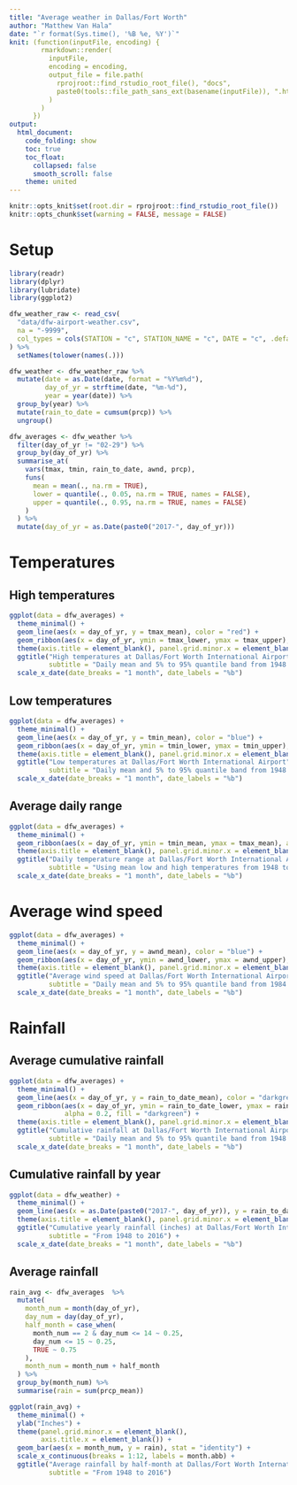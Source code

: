 ```yaml
---
title: "Average weather in Dallas/Fort Worth"
author: "Matthew Van Hala"
date: "`r format(Sys.time(), '%B %e, %Y')`"
knit: (function(inputFile, encoding) { 
        rmarkdown::render(
          inputFile,
          encoding = encoding, 
          output_file = file.path(
            rprojroot::find_rstudio_root_file(), "docs",
            paste0(tools::file_path_sans_ext(basename(inputFile)), ".html")
          )
        )
      })
output:
  html_document:
    code_folding: show
    toc: true
    toc_float:
      collapsed: false
      smooth_scroll: false
    theme: united
---
```


```r
knitr::opts_knit$set(root.dir = rprojroot::find_rstudio_root_file())
knitr::opts_chunk$set(warning = FALSE, message = FALSE)
```

# Setup

```r
library(readr)
library(dplyr)
library(lubridate)
library(ggplot2)
```

```r
dfw_weather_raw <- read_csv(
  "data/dfw-airport-weather.csv", 
  na = "-9999",
  col_types = cols(STATION = "c", STATION_NAME = "c", DATE = "c", .default = "d")
) %>%
  setNames(tolower(names(.)))
```

```r
dfw_weather <- dfw_weather_raw %>%
  mutate(date = as.Date(date, format = "%Y%m%d"),
         day_of_yr = strftime(date, "%m-%d"),
         year = year(date)) %>%
  group_by(year) %>%
  mutate(rain_to_date = cumsum(prcp)) %>%
  ungroup()
```

```r
dfw_averages <- dfw_weather %>%
  filter(day_of_yr != "02-29") %>%
  group_by(day_of_yr) %>%
  summarise_at(
    vars(tmax, tmin, rain_to_date, awnd, prcp),
    funs(
      mean = mean(., na.rm = TRUE),
      lower = quantile(., 0.05, na.rm = TRUE, names = FALSE),
      upper = quantile(., 0.95, na.rm = TRUE, names = FALSE)
    )
  ) %>%
  mutate(day_of_yr = as.Date(paste0("2017-", day_of_yr)))
```

# Temperatures

## High temperatures

```r
ggplot(data = dfw_averages) + 
  theme_minimal() +
  geom_line(aes(x = day_of_yr, y = tmax_mean), color = "red") + 
  geom_ribbon(aes(x = day_of_yr, ymin = tmax_lower, ymax = tmax_upper), alpha = 0.2, fill = "red") +
  theme(axis.title = element_blank(), panel.grid.minor.x = element_blank()) +
  ggtitle("High temperatures at Dallas/Fort Worth International Airport",
          subtitle = "Daily mean and 5% to 95% quantile band from 1948 to 2016") +
  scale_x_date(date_breaks = "1 month", date_labels = "%b")
```

## Low temperatures

```r
ggplot(data = dfw_averages) + 
  theme_minimal() +
  geom_line(aes(x = day_of_yr, y = tmin_mean), color = "blue") + 
  geom_ribbon(aes(x = day_of_yr, ymin = tmin_lower, ymax = tmin_upper), alpha = 0.2, fill = "blue") +
  theme(axis.title = element_blank(), panel.grid.minor.x = element_blank()) +
  ggtitle("Low temperatures at Dallas/Fort Worth International Airport",
          subtitle = "Daily mean and 5% to 95% quantile band from 1948 to 2016") +
  scale_x_date(date_breaks = "1 month", date_labels = "%b")
```

## Average daily range

```r
ggplot(data = dfw_averages) + 
  theme_minimal() +
  geom_ribbon(aes(x = day_of_yr, ymin = tmin_mean, ymax = tmax_mean), alpha = 0.6, fill = "blue") +
  theme(axis.title = element_blank(), panel.grid.minor.x = element_blank()) +
  ggtitle("Daily temperature range at Dallas/Fort Worth International Airport",
          subtitle = "Using mean low and high temperatures from 1948 to 2016") +
  scale_x_date(date_breaks = "1 month", date_labels = "%b")
```

# Average wind speed

```r
ggplot(data = dfw_averages) + 
  theme_minimal() +
  geom_line(aes(x = day_of_yr, y = awnd_mean), color = "blue") + 
  geom_ribbon(aes(x = day_of_yr, ymin = awnd_lower, ymax = awnd_upper), alpha = 0.2, fill = "blue") +
  theme(axis.title = element_blank(), panel.grid.minor.x = element_blank()) +
  ggtitle("Average wind speed at Dallas/Fort Worth International Airport",
          subtitle = "Daily mean and 5% to 95% quantile band from 1984 to 2016") +
  scale_x_date(date_breaks = "1 month", date_labels = "%b")
```


# Rainfall 

## Average cumulative rainfall

```r
ggplot(data = dfw_averages) + 
  theme_minimal() +
  geom_line(aes(x = day_of_yr, y = rain_to_date_mean), color = "darkgreen") +
  geom_ribbon(aes(x = day_of_yr, ymin = rain_to_date_lower, ymax = rain_to_date_upper), 
              alpha = 0.2, fill = "darkgreen") +
  theme(axis.title = element_blank(), panel.grid.minor.x = element_blank()) +
  ggtitle("Cumulative rainfall at Dallas/Fort Worth International Airport",
          subtitle = "Daily mean and 5% to 95% quantile band from 1948 to 2016") +
  scale_x_date(date_breaks = "1 month", date_labels = "%b")
```

## Cumulative rainfall by year

```r
ggplot(data = dfw_weather) + 
  theme_minimal() +
  geom_line(aes(x = as.Date(paste0("2017-", day_of_yr)), y = rain_to_date, group = year), alpha = 0.6) +
  theme(axis.title = element_blank(), panel.grid.minor.x = element_blank()) +
  ggtitle("Cumulative yearly rainfall (inches) at Dallas/Fort Worth International Airport",
          subtitle = "From 1948 to 2016") +
  scale_x_date(date_breaks = "1 month", date_labels = "%b")
```

## Average rainfall

```r
rain_avg <- dfw_averages  %>% 
  mutate(
    month_num = month(day_of_yr), 
    day_num = day(day_of_yr), 
    half_month = case_when(
      month_num == 2 & day_num <= 14 ~ 0.25,
      day_num <= 15 ~ 0.25,
      TRUE ~ 0.75
    ),
    month_num = month_num + half_month
  ) %>%
  group_by(month_num) %>%
  summarise(rain = sum(prcp_mean))

ggplot(rain_avg) + 
  theme_minimal() + 
  ylab("Inches") +
  theme(panel.grid.minor.x = element_blank(),
        axis.title.x = element_blank()) +
  geom_bar(aes(x = month_num, y = rain), stat = "identity") + 
  scale_x_continuous(breaks = 1:12, labels = month.abb) +
  ggtitle("Average rainfall by half-month at Dallas/Fort Worth International Airport",
          subtitle = "From 1948 to 2016")
```


